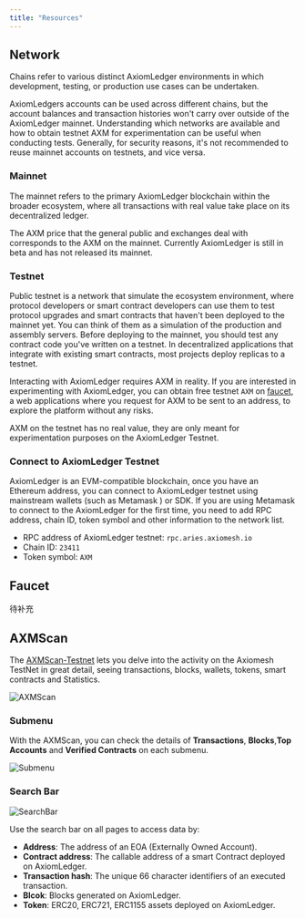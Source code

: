 ```yaml
---
title: "Resources"
---
```


## Network
Chains refer to various distinct AxiomLedger environments in which development, testing, or production use cases can be undertaken.

AxiomLedgers accounts can be used across different chains, but the account balances and transaction histories won't carry over outside of the AxiomLedger mainnet. Understanding which networks are available and how to obtain testnet AXM for experimentation can be useful when conducting tests. Generally, for security reasons, it's not recommended to reuse mainnet accounts on testnets, and vice versa.

### Mainnet
The mainnet refers to the primary AxiomLedger blockchain within the broader ecosystem, where all transactions with real value take place on its decentralized ledger.

The AXM price that the general public and exchanges deal with corresponds to the AXM on the mainnet. Currently AxiomLedger is still in beta and has not released its mainnet.

### Testnet
Public testnet is a network that simulate the ecosystem environment, where protocol developers or smart contract developers can use them to test protocol upgrades and smart contracts that haven't been deployed to the mainnet yet. You can think of them as a simulation of the production and assembly servers.
Before deploying to the mainnet, you should test any contract code you've written on a testnet. In decentralized applications that integrate with existing smart contracts, most projects deploy replicas to a testnet.

Interacting with AxiomLedger requires AXM in reality. If you are interested in experimenting with AxiomLedger, you can obtain free testnet `AXM` on [faucet](), a web applications where you request for AXM to be sent to an address, to explore the platform without any risks. 

AXM on the testnet has no real value, they are only meant for experimentation purposes on the AxiomLedger Testnet.

### Connect to AxiomLedger Testnet
AxiomLedger is an EVM-compatible blockchain, once you have an Ethereum address, you can connect to AxiomLedger testnet using mainstream wallets (such as Metamask ) or SDK. 
If you are using Metamask to connect to the AxiomLedger for the first time, you need to add RPC address, chain ID, token symbol and other information to the network list. 
- RPC address of AxiomLedger testnet: `rpc.aries.axiomesh.io`
- Chain ID: `23411`
- Token symbol: `AXM`

## Faucet
待补充

## AXMScan
The [AXMScan-Testnet]() lets you delve into the activity on the Axiomesh TestNet in great detail, seeing transactions, blocks, wallets, tokens, smart contracts and Statistics. 

![AXMScan](/images/getting-started/AXMScan.png)

### Submenu
With the AXMScan, you can check the details of **Transactions**, **Blocks**,**Top Accounts** and **Verified Contracts** on each submenu.

![Submenu](/images/getting-started/Submenu.png)

### Search Bar

![SearchBar](/images/getting-started/SearchBar.png)

Use the search bar on all pages to access data by:
- **Address**: The address of an EOA (Externally Owned Account).
- **Contract address**: The callable address of a smart Contract deployed on AxiomLedger.
- **Transaction hash**: The unique 66 character identifiers of an executed transaction.
- **Blcok**: Blocks generated on AxiomLedger.
- **Token**: ERC20, ERC721, ERC1155 assets deployed on AxiomLedger.
